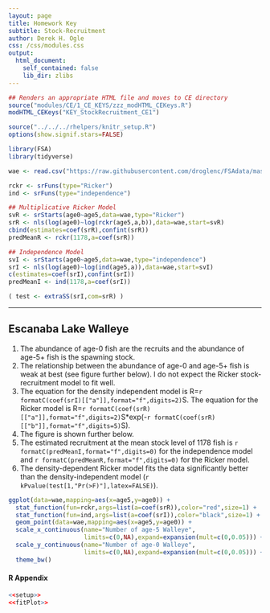 ```yaml
---
layout: page
title: Homework Key
subtitle: Stock-Recruitment
author: Derek H. Ogle
css: /css/modules.css
output:
  html_document:
    self_contained: false
    lib_dir: zlibs
---
```


```r
## Renders an appropriate HTML file and moves to CE directory
source("modules/CE/1_CE_KEYS/zzz_modHTML_CEKeys.R")
modHTML_CEKeys("KEY_StockRecruitment_CE1")
```

```r
source("../../../rhelpers/knitr_setup.R")
options(show.signif.stars=FALSE)
```
```r
library(FSA)
library(tidyverse)

wae <- read.csv("https://raw.githubusercontent.com/droglenc/FSAdata/master/data-raw/WalleyeEL.csv")

rckr <- srFuns(type="Ricker")
ind <- srFuns(type="independence")

## Multiplicative Ricker Model
svR <- srStarts(age0~age5,data=wae,type="Ricker")
srR <- nls(log(age0)~log(rckr(age5,a,b)),data=wae,start=svR)
cbind(estimates=coef(srR),confint(srR))
predMeanR <- rckr(1178,a=coef(srR))

## Independence Model
svI <- srStarts(age0~age5,data=wae,type="independence")
srI <- nls(log(age0)~log(ind(age5,a)),data=wae,start=svI)
c(estimates=coef(srI),confint(srI))
predMeanI <- ind(1178,a=coef(srI))

( test <- extraSS(srI,com=srR) )
```

----

## Escanaba Lake Walleye

1. The abundance of age-0 fish are the recruits and the abundance of age-5+ fish is the spawning stock.
1. The relationship between the abundance of age-0 and age-5+ fish is weak at best (see figure further below). I do not expect the Ricker stock-recruitment model to fit well.
1. The equation for the density independent model is R=`r formatC(coef(srI)[["a"]],format="f",digits=2)`S. The equation for the Ricker model is R=`r formatC(coef(srR)[["a"]],format="f",digits=2)`S*exp(-`r formatC(coef(srR)[["b"]],format="f",digits=5)`S).
1. The figure is shown further below.
1. The estimated recruitment at the mean stock level of 1178 fish is `r formatC(predMeanI,format="f",digits=0)` for the independence model and `r formatC(predMeanR,format="f",digits=0)` for the Ricker model.
1. The density-dependent Ricker model fits the data significantly better than the density-independent model (`r kPvalue(test[1,"Pr(>F)"],latex=FALSE)`).

```r
ggplot(data=wae,mapping=aes(x=age5,y=age0)) +
  stat_function(fun=rckr,args=list(a=coef(srR)),color="red",size=1) +
  stat_function(fun=ind,args=list(a=coef(srI)),color="black",size=1) +
  geom_point(data=wae,mapping=aes(x=age5,y=age0)) +
  scale_x_continuous(name="Number of age-5 Walleye",
                     limits=c(0,NA),expand=expansion(mult=c(0,0.05))) +
  scale_y_continuous(name="Number of age-0 Walleye",
                     limits=c(0,NA),expand=expansion(mult=c(0,0.05))) +
  theme_bw()
```

#### R Appendix
```r
<<setup>>
<<fitPlot>>
```

